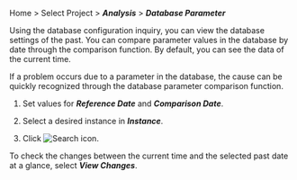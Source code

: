 Home > Select Project > **_Analysis_** > **_Database Parameter_**

Using the database configuration inquiry, you can view the database settings of the past. You can compare parameter values in the database by date through the comparison function. By default, you can see the data of the current time. 

If a problem occurs due to a parameter in the database, the cause can be quickly recognized through the database parameter comparison function.

<ProdImg img='db-databaseparameter.png' desc='데이터베이스 파라미터'/>

1.  Set values for **_Reference Date_** and **_Comparison Date_**.

2.  Select a desired instance in **_Instance_**. 

3.  Click ![Search icon](/img/ico-btn-search.png). 

To check the changes between the current time and the selected past date at a glance, select **_View Changes_**.
